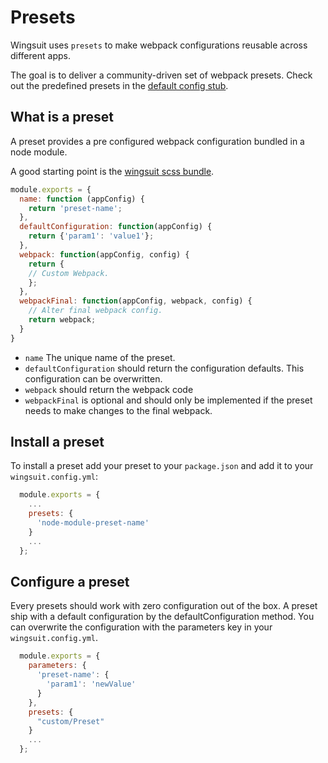 # Presets

Wingsuit uses `presets` to make webpack configurations reusable across different apps.

The goal is to deliver a community-driven set of webpack presets. Check out the predefined presets in the [default config stub](@TODO).


## What is a preset
A preset provides a pre configured webpack configuration bundled in a node module.

A good starting point is the [wingsuit scss bundle](https://github.com/wingsuit-designsystem/wingsuit/blob/master/presets/scss/src/index.ts).

```js
module.exports = {
  name: function (appConfig) {
    return 'preset-name';
  },
  defaultConfiguration: function(appConfig) {
    return {'param1': 'value1'};
  },
  webpack: function(appConfig, config) {
    return {
    // Custom Webpack.
    };
  },
  webpackFinal: function(appConfig, webpack, config) {
    // Alter final webpack config.
    return webpack;
  }
}
```
* `name` The unique name of the preset.
* `defaultConfiguration` should return the configuration defaults. This configuration can be overwritten.
* `webpack` should return the webpack code
* `webpackFinal` is optional and should only be implemented if the preset needs to make changes to the final webpack.

## Install a preset
To install a preset add your preset to your `package.json` and add it to your `wingsuit.config.yml`:
```js
  module.exports = {
    ...
    presets: {
      'node-module-preset-name'
    }
    ...
  };

```

## Configure a preset
Every presets should work with zero configuration out of the box. A preset ship with a default configuration by the defaultConfiguration method.
You can overwrite the configuration with the parameters key in your `wingsuit.config.yml`.

```js
  module.exports = {
    parameters: {
      'preset-name': {
        'param1': 'newValue'
      }
    },
    presets: {
      "custom/Preset"
    }
    ...
  };

```
